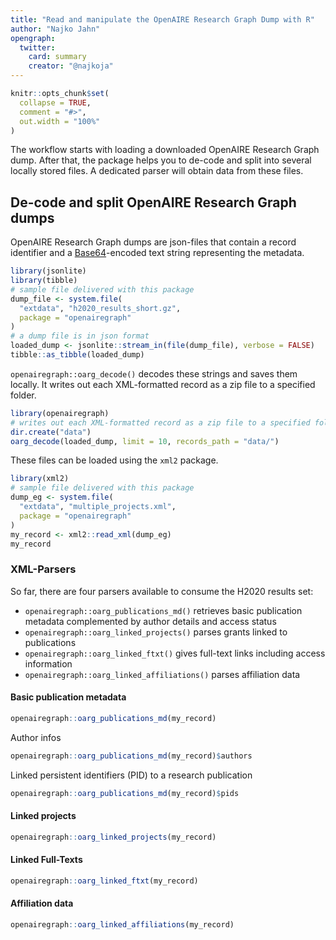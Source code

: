 ```yaml
---
title: "Read and manipulate the OpenAIRE Research Graph Dump with R"
author: "Najko Jahn"
opengraph:
  twitter:
    card: summary
    creator: "@najkoja"
---
```


```r
knitr::opts_chunk$set(
  collapse = TRUE,
  comment = "#>",
  out.width = "100%"
)
```

The workflow starts with loading a downloaded OpenAIRE Research Graph dump. 
After that, the package helps you to de-code and split into several locally stored files. 
A dedicated parser will obtain data from these files. 


## De-code and split OpenAIRE Research Graph dumps

OpenAIRE Research Graph dumps are json-files that contain a record identifier and a [Base64](https://en.wikipedia.org/wiki/Base64)-encoded text string representing the metadata.

```r
library(jsonlite)
library(tibble)
# sample file delivered with this package
dump_file <- system.file(
  "extdata", "h2020_results_short.gz",
  package = "openairegraph"
)
# a dump file is in json format
loaded_dump <- jsonlite::stream_in(file(dump_file), verbose = FALSE)
tibble::as_tibble(loaded_dump)
```

`openairegraph::oarg_decode()` decodes these strings and saves them locally. 
It writes out each XML-formatted record as a zip file to a specified folder.

```r
library(openairegraph)
# writes out each XML-formatted record as a zip file to a specified folder
dir.create("data")
oarg_decode(loaded_dump, limit = 10, records_path = "data/")
```

These files can be loaded using the `xml2` package.

```r
library(xml2)
# sample file delivered with this package
dump_eg <- system.file(
  "extdata", "multiple_projects.xml", 
  package = "openairegraph"
)
my_record <- xml2::read_xml(dump_eg)
my_record
```


### XML-Parsers

So far, there are four parsers available to consume the H2020 results set:

- `openairegraph::oarg_publications_md()` retrieves basic publication metadata complemented by author details and access status
- `openairegraph::oarg_linked_projects()` parses grants linked to publications
- `openairegraph::oarg_linked_ftxt()` gives full-text links including access information
- `openairegraph::oarg_linked_affiliations()` parses affiliation data


#### Basic publication metadata

```r
openairegraph::oarg_publications_md(my_record)
```

Author infos

```r
openairegraph::oarg_publications_md(my_record)$authors
```

Linked persistent identifiers (PID) to a research publication

```r
openairegraph::oarg_publications_md(my_record)$pids
```


#### Linked projects

```r
openairegraph::oarg_linked_projects(my_record)
```


#### Linked Full-Texts

```r
openairegraph::oarg_linked_ftxt(my_record)
```


#### Affiliation data

```r
openairegraph::oarg_linked_affiliations(my_record)
```
